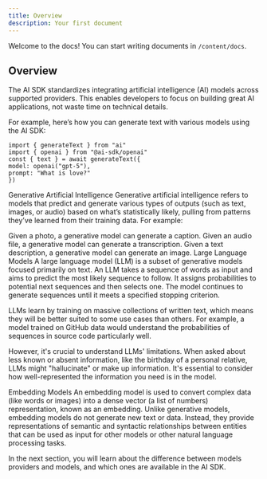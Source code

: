 ```yaml
---
title: Overview
description: Your first document
---
```


Welcome to the docs! You can start writing documents in `/content/docs`.

## Overview

The AI SDK standardizes integrating artificial intelligence (AI) models across supported providers. This enables developers to focus on building great AI applications, not waste time on technical details.

For example, here’s how you can generate text with various models using the AI SDK:

```
import { generateText } from "ai"
import { openai } from "@ai-sdk/openai"
const { text } = await generateText({
model: openai("gpt-5"),
prompt: "What is love?"
})
```

Generative Artificial Intelligence
Generative artificial intelligence refers to models that predict and generate various types of outputs (such as text, images, or audio) based on what’s statistically likely, pulling from patterns they’ve learned from their training data. For example:

Given a photo, a generative model can generate a caption.
Given an audio file, a generative model can generate a transcription.
Given a text description, a generative model can generate an image.
Large Language Models
A large language model (LLM) is a subset of generative models focused primarily on text. An LLM takes a sequence of words as input and aims to predict the most likely sequence to follow. It assigns probabilities to potential next sequences and then selects one. The model continues to generate sequences until it meets a specified stopping criterion.

LLMs learn by training on massive collections of written text, which means they will be better suited to some use cases than others. For example, a model trained on GitHub data would understand the probabilities of sequences in source code particularly well.

However, it's crucial to understand LLMs' limitations. When asked about less known or absent information, like the birthday of a personal relative, LLMs might "hallucinate" or make up information. It's essential to consider how well-represented the information you need is in the model.

Embedding Models
An embedding model is used to convert complex data (like words or images) into a dense vector (a list of numbers) representation, known as an embedding. Unlike generative models, embedding models do not generate new text or data. Instead, they provide representations of semantic and syntactic relationships between entities that can be used as input for other models or other natural language processing tasks.

In the next section, you will learn about the difference between models providers and models, and which ones are available in the AI SDK.

<Cards>
  <Card title="Learn more about Next.js" href="https://nextjs.org/docs" />
  <Card title="Learn more about Fumadocs" href="https://fumadocs.dev" />
</Cards>
